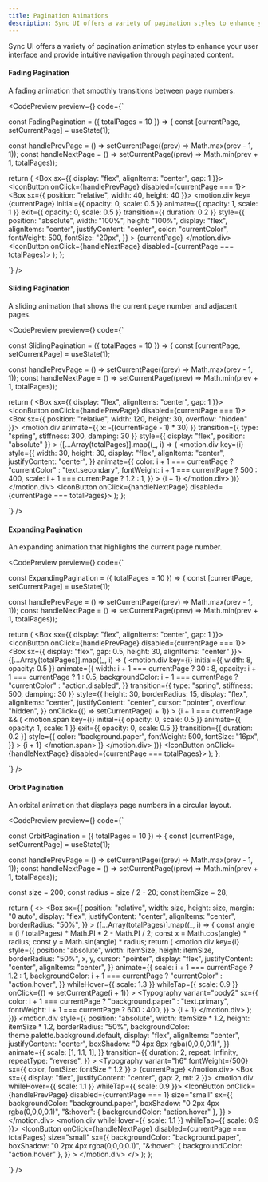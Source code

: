 ```yaml
---
title: Pagination Animations
description: Sync UI offers a variety of pagination styles to enhance your user interface.
---
```


Sync UI offers a variety of pagination animation styles to enhance your user interface and provide intuitive navigation through paginated content.

#### Fading Pagination

A fading animation that smoothly transitions between page numbers.

<CodePreview
  preview={<PaginationVariants variant="fading" />}
  code={`

const FadingPagination = ({ totalPages = 10 }) => {
  const [currentPage, setCurrentPage] = useState(1);

  const handlePrevPage = () => setCurrentPage((prev) => Math.max(prev - 1, 1));
  const handleNextPage = () => setCurrentPage((prev) => Math.min(prev + 1, totalPages));

  return (
    <Box sx={{ display: "flex", alignItems: "center", gap: 1 }}>
      <IconButton onClick={handlePrevPage} disabled={currentPage === 1}>
        <RxChevronLeft />
      </IconButton>
      <Box sx={{ position: "relative", width: 40, height: 40 }}>
        <AnimatePresence mode="wait">
          <motion.div
            key={currentPage}
            initial={{ opacity: 0, scale: 0.5 }}
            animate={{ opacity: 1, scale: 1 }}
            exit={{ opacity: 0, scale: 0.5 }}
            transition={{ duration: 0.2 }}
            style={{
              position: "absolute",
              width: "100%",
              height: "100%",
              display: "flex",
              alignItems: "center",
              justifyContent: "center",
              color: "currentColor",
              fontWeight: 500,
              fontSize: "20px",
            }}
          >
            {currentPage}
          </motion.div>
        </AnimatePresence>
      </Box>
      <IconButton onClick={handleNextPage} disabled={currentPage === totalPages}>
        <RxChevronRight />
      </IconButton>
    </Box>
  );
};

`}
/>

#### Sliding Pagination

A sliding animation that shows the current page number and adjacent pages.

<CodePreview
  preview={<PaginationVariants variant="sliding" />}
  code={`

const SlidingPagination = ({ totalPages = 10 }) => {
  const [currentPage, setCurrentPage] = useState(1);

  const handlePrevPage = () => setCurrentPage((prev) => Math.max(prev - 1, 1));
  const handleNextPage = () => setCurrentPage((prev) => Math.min(prev + 1, totalPages));

  return (
    <Box sx={{ display: "flex", alignItems: "center", gap: 1 }}>
      <IconButton onClick={handlePrevPage} disabled={currentPage === 1}>
        <RxChevronLeft />
      </IconButton>
      <Box sx={{ position: "relative", width: 120, height: 30, overflow: "hidden" }}>
        <motion.div
          animate={{ x: -((currentPage - 1) * 30) }}
          transition={{ type: "spring", stiffness: 300, damping: 30 }}
          style={{ display: "flex", position: "absolute" }}
        >
          {[...Array(totalPages)].map((_, i) => (
            <motion.div
              key={i}
              style={{
                width: 30,
                height: 30,
                display: "flex",
                alignItems: "center",
                justifyContent: "center",
              }}
              animate={{
                color: i + 1 === currentPage ? "currentColor" : "text.secondary",
                fontWeight: i + 1 === currentPage ? 500 : 400,
                scale: i + 1 === currentPage ? 1.2 : 1,
              }}
            >
              {i + 1}
            </motion.div>
          ))}
        </motion.div>
      </Box>
      <IconButton onClick={handleNextPage} disabled={currentPage === totalPages}>
        <RxChevronRight />
      </IconButton>
    </Box>
  );
};

`}
/>

#### Expanding Pagination

An expanding animation that highlights the current page number.

<CodePreview
  preview={<PaginationVariants variant="expanding" />}
  code={`

const ExpandingPagination = ({ totalPages = 10 }) => {
  const [currentPage, setCurrentPage] = useState(1);

  const handlePrevPage = () => setCurrentPage((prev) => Math.max(prev - 1, 1));
  const handleNextPage = () => setCurrentPage((prev) => Math.min(prev + 1, totalPages));

  return (
    <Box sx={{ display: "flex", alignItems: "center", gap: 1 }}>
      <IconButton onClick={handlePrevPage} disabled={currentPage === 1}>
        <RxChevronLeft />
      </IconButton>
      <Box sx={{ display: "flex", gap: 0.5, height: 30, alignItems: "center" }}>
        {[...Array(totalPages)].map((_, i) => (
          <motion.div
            key={i}
            initial={{ width: 8, opacity: 0.5 }}
            animate={{
              width: i + 1 === currentPage ? 30 : 8,
              opacity: i + 1 === currentPage ? 1 : 0.5,
              backgroundColor: i + 1 === currentPage ? "currentColor" : "action.disabled",
            }}
            transition={{ type: "spring", stiffness: 500, damping: 30 }}
            style={{
              height: 30,
              borderRadius: 15,
              display: "flex",
              alignItems: "center",
              justifyContent: "center",
              cursor: "pointer",
              overflow: "hidden",
            }}
            onClick={() => setCurrentPage(i + 1)}
          >
            <AnimatePresence mode="wait">
              {i + 1 === currentPage && (
                <motion.span
                  key={i}
                  initial={{ opacity: 0, scale: 0.5 }}
                  animate={{ opacity: 1, scale: 1 }}
                  exit={{ opacity: 0, scale: 0.5 }}
                  transition={{ duration: 0.2 }}
                  style={{
                    color: "background.paper",
                    fontWeight: 500,
                    fontSize: "16px",
                  }}
                >
                  {i + 1}
                </motion.span>
              )}
            </AnimatePresence>
          </motion.div>
        ))}
      </Box>
      <IconButton onClick={handleNextPage} disabled={currentPage === totalPages}>
        <RxChevronRight />
      </IconButton>
    </Box>
  );
};

`}
/>

#### Orbit Pagination

An orbital animation that displays page numbers in a circular layout.

<CodePreview
  preview={<PaginationVariants variant="orbit" />}
  code={`

const OrbitPagination = ({ totalPages = 10 }) => {
  const [currentPage, setCurrentPage] = useState(1);

  const handlePrevPage = () => setCurrentPage((prev) => Math.max(prev - 1, 1));
  const handleNextPage = () => setCurrentPage((prev) => Math.min(prev + 1, totalPages));

  const size = 200;
  const radius = size / 2 - 20;
  const itemSize = 28;

  return (
    <>
      <Box
        sx={{
          position: "relative",
          width: size,
          height: size,
          margin: "0 auto",
          display: "flex",
          justifyContent: "center",
          alignItems: "center",
          borderRadius: "50%",
        }}
      >
        {[...Array(totalPages)].map((_, i) => {
          const angle = (i / totalPages) * Math.PI * 2 - Math.PI / 2;
          const x = Math.cos(angle) * radius;
          const y = Math.sin(angle) * radius;
          return (
            <motion.div
              key={i}
              style={{
                position: "absolute",
                width: itemSize,
                height: itemSize,
                borderRadius: "50%",
                x,
                y,
                cursor: "pointer",
                display: "flex",
                justifyContent: "center",
                alignItems: "center",
              }}
              animate={{
                scale: i + 1 === currentPage ? 1.2 : 1,
                backgroundColor: i + 1 === currentPage ? "currentColor" : "action.hover",
              }}
              whileHover={{ scale: 1.3 }}
              whileTap={{ scale: 0.9 }}
              onClick={() => setCurrentPage(i + 1)}
            >
              <Typography
                variant="body2"
                sx={{
                  color: i + 1 === currentPage ? "background.paper" : "text.primary",
                  fontWeight: i + 1 === currentPage ? 600 : 400,
                }}
              >
                {i + 1}
              </Typography>
            </motion.div>
          );
        })}
        <motion.div
          style={{
            position: "absolute",
            width: itemSize * 1.2,
            height: itemSize * 1.2,
            borderRadius: "50%",
            backgroundColor: theme.palette.background.default,
            display: "flex",
            alignItems: "center",
            justifyContent: "center",
            boxShadow: "0 4px 8px rgba(0,0,0,0.1)",
          }}
          animate={{
            scale: [1, 1.1, 1],
          }}
          transition={{
            duration: 2,
            repeat: Infinity,
            repeatType: "reverse",
          }}
        >
          <Typography
            variant="h6"
            fontWeight={500}
            sx={{ color, fontSize: fontSize * 1.2 }}
          >
            {currentPage}
          </Typography>
        </motion.div>
      </Box>
      <Box sx={{ display: "flex", justifyContent: "center", gap: 2, mt: 2 }}>
        <motion.div whileHover={{ scale: 1.1 }} whileTap={{ scale: 0.9 }}>
          <IconButton
            onClick={handlePrevPage}
            disabled={currentPage === 1}
            size="small"
            sx={{
              backgroundColor: "background.paper",
              boxShadow: "0 2px 4px rgba(0,0,0,0.1)",
              "&:hover": { backgroundColor: "action.hover" },
            }}
          >
            <RxChevronLeft />
          </IconButton>
        </motion.div>
        <motion.div whileHover={{ scale: 1.1 }} whileTap={{ scale: 0.9 }}>
          <IconButton
            onClick={handleNextPage}
            disabled={currentPage === totalPages}
            size="small"
            sx={{
              backgroundColor: "background.paper",
              boxShadow: "0 2px 4px rgba(0,0,0,0.1)",
              "&:hover": { backgroundColor: "action.hover" },
            }}
          >
            <RxChevronRight />
          </IconButton>
        </motion.div>
      </Box>
    </>
  );
};

`}
/>
